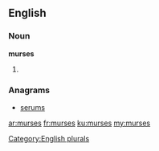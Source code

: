 ==English==

===Noun===
'''murses'''

# {{plural of|[[murse]]}}

===Anagrams===
* [[serums#English|serums]]

[[Category:English plurals]]

[[ar:murses]]
[[fr:murses]]
[[ku:murses]]
[[my:murses]]
